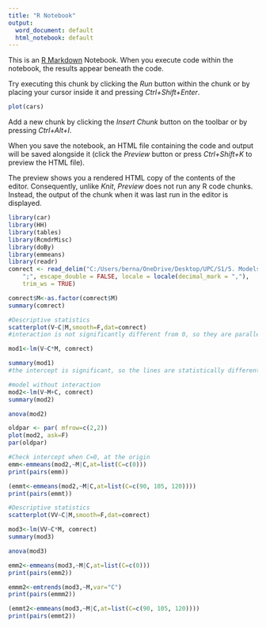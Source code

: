 ---
title: "R Notebook"
output:
  word_document: default
  html_notebook: default
---

This is an [R Markdown](http://rmarkdown.rstudio.com) Notebook. When you execute code within the notebook, the results appear beneath the code. 

Try executing this chunk by clicking the *Run* button within the chunk or by placing your cursor inside it and pressing *Ctrl+Shift+Enter*. 

```{r}
plot(cars)
```

Add a new chunk by clicking the *Insert Chunk* button on the toolbar or by pressing *Ctrl+Alt+I*.

When you save the notebook, an HTML file containing the code and output will be saved alongside it (click the *Preview* button or press *Ctrl+Shift+K* to preview the HTML file).

The preview shows you a rendered HTML copy of the contents of the editor. Consequently, unlike *Knit*, *Preview* does not run any R code chunks. Instead, the output of the chunk when it was last run in the editor is displayed.

```{r}
library(car)
library(HH)
library(tables)
library(RcmdrMisc)
library(doBy)
library(emmeans)
library(readr)
comrect <- read_delim("C:/Users/berna/OneDrive/Desktop/UPC/S1/5. Models Lineals/datasets/comrect.csv", 
    ";", escape_double = FALSE, locale = locale(decimal_mark = ","), 
    trim_ws = TRUE)
```
```{r}
comrect$M<-as.factor(comrect$M)
summary(comrect)
```

```{r}
#Descriptive statistics
scatterplot(V~C|M,smooth=F,dat=comrect)
#interaction is not significantly different from 0, so they are parallel
```
```{r}
mod1<-lm(V~C*M, comrect)
```

```{r}
summary(mod1)
#the intercept is significant, so the lines are statistically different
```
```{r}
#model without interaction
mod2<-lm(V~M+C, comrect)
summary(mod2)
```
```{r}
anova(mod2)
```
```{r}
oldpar <- par( mfrow=c(2,2))
plot(mod2, ask=F)
par(oldpar)
```


```{r}
#Check intercept when C=0, at the origin
emm<-emmeans(mod2,~M|C,at=list(C=c(0)))
print(pairs(emm))
```


```{r}
(emmt<-emmeans(mod2,~M|C,at=list(C=c(90, 105, 120))))
print(pairs(emmt))
```
```{r}
#Descriptive statistics
scatterplot(VV~C|M,smooth=F,dat=comrect)
```
```{r}
mod3<-lm(VV~C*M, comrect)
summary(mod3)
```

```{r}
anova(mod3)
```

```{r}
emm2<-emmeans(mod3,~M|C,at=list(C=c(0)))
print(pairs(emm2))
```


```{r}
emmm2<-emtrends(mod3,~M,var="C")
print(pairs(emmm2))
```

```{r}
(emmt2<-emmeans(mod3,~M|C,at=list(C=c(90, 105, 120))))
print(pairs(emmt2))
```

